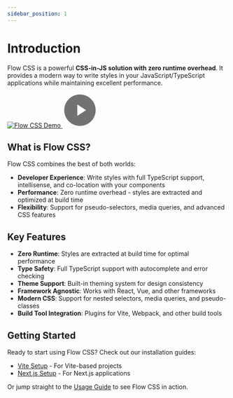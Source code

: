 ```yaml
---
sidebar_position: 1
---
```



# Introduction

Flow CSS is a powerful **CSS-in-JS solution with zero runtime overhead**. It provides a modern way to write styles in your JavaScript/TypeScript applications while maintaining excellent performance.

<a href="https://www.youtube.com/watch?v=H1Qe8plxQnI" className={styles.videoThumbnail} target="_blank" rel="noopener noreferrer" title="Flow CSS Demo" aria-label="Play Flow CSS Demo on YouTube">
	<img src="https://img.youtube.com/vi/H1Qe8plxQnI/maxresdefault.jpg" alt="Flow CSS Demo" />
	<span className={styles.videoThumbnailOverlay}></span>
	<svg className={styles.videoThumbnailPlay} width="80" height="80" viewBox="0 0 80 80" aria-hidden="true" focusable="false">
		<circle cx="40" cy="40" r="36" fill="rgba(0,0,0,0.55)"></circle>
		<polygon points="34,27 34,53 54,40" fill="#ffffff"></polygon>
	</svg>
 </a>

## What is Flow CSS?

Flow CSS combines the best of both worlds:

- **Developer Experience**: Write styles with full TypeScript support, intellisense, and co-location with your components
- **Performance**: Zero runtime overhead - styles are extracted and optimized at build time
- **Flexibility**: Support for pseudo-selectors, media queries, and advanced CSS features

## Key Features

- **Zero Runtime**: Styles are extracted at build time for optimal performance
- **Type Safety**: Full TypeScript support with autocomplete and error checking
- **Theme Support**: Built-in theming system for design consistency
- **Framework Agnostic**: Works with React, Vue, and other frameworks
- **Modern CSS**: Support for nested selectors, media queries, and pseudo-classes
- **Build Tool Integration**: Plugins for Vite, Webpack, and other build tools

## Getting Started

Ready to start using Flow CSS? Check out our installation guides:

- [Vite Setup](./installation/vite) - For Vite-based projects
- [Next.js Setup](./installation/nextjs) - For Next.js applications

Or jump straight to the [Usage Guide](./usage) to see Flow CSS in action.


